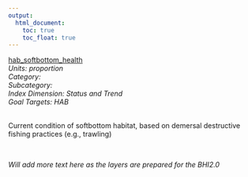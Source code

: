 ```yaml
---
output:
  html_document:
    toc: true
    toc_float: true
---
```


[hab_softbottom_health](https://github.com/OHI-Science/bhi/blob/master/baltic/layers/hab_softbottom_health_gl2018.csv)\
*Units: proportion*\
*Category:*\
*Subcategory:*\
*Index Dimension: Status and Trend*\
*Goal Targets: HAB*\
<br>

Current condition of softbottom habitat, based on demersal destructive fishing practices (e.g., trawling)

<br>

*Will add more text here as the layers are prepared for the BHI2.0*

<br>



<br>

